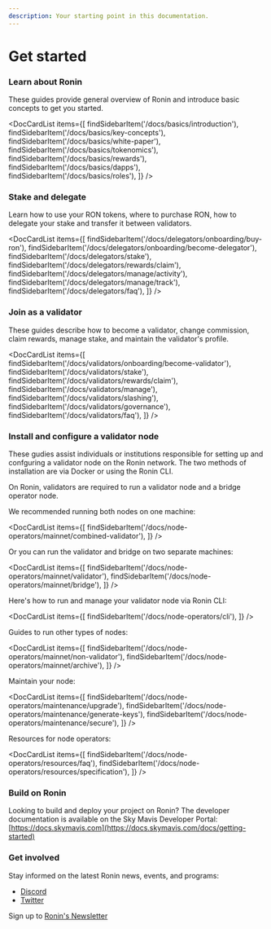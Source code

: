 ```yaml
---
description: Your starting point in this documentation.
---
```



# Get started

### Learn about Ronin
These guides provide general overview of Ronin and
introduce basic concepts to get you started.

<DocCardList items={[ 
    findSidebarItem('/docs/basics/introduction'),
    findSidebarItem('/docs/basics/key-concepts'),
    findSidebarItem('/docs/basics/white-paper'),
    findSidebarItem('/docs/basics/tokenomics'),
    findSidebarItem('/docs/basics/rewards'),
    findSidebarItem('/docs/basics/dapps'),
    findSidebarItem('/docs/basics/roles'),
    ]} />

### Stake and delegate
Learn how to use your RON tokens, where to purchase RON, 
how to delegate your stake and transfer it between validators.

<DocCardList items={[ 
    findSidebarItem('/docs/delegators/onboarding/buy-ron'),
    findSidebarItem('/docs/delegators/onboarding/become-delegator'),
    findSidebarItem('/docs/delegators/stake'),
    findSidebarItem('/docs/delegators/rewards/claim'),
    findSidebarItem('/docs/delegators/manage/activity'),
    findSidebarItem('/docs/delegators/manage/track'),
    findSidebarItem('/docs/delegators/faq'),
    ]} />

### Join as a validator 
These guides describe how to become a validator, change commission,
claim rewards, manage stake, and maintain the validator's profile.

<DocCardList items={[ 
    findSidebarItem('/docs/validators/onboarding/become-validator'),
    findSidebarItem('/docs/validators/stake'),
    findSidebarItem('/docs/validators/rewards/claim'),
    findSidebarItem('/docs/validators/manage'),
    findSidebarItem('/docs/validators/slashing'),
    findSidebarItem('/docs/validators/governance'),
    findSidebarItem('/docs/validators/faq'),
    ]} />

### Install and configure a validator node 
These gudies assist individuals or institutions responsible
for setting up and confguring a validator node on the Ronin network.
The two methods of installation are via Docker or using the Ronin CLI. 

On Ronin, validators are required to run a validator node and a bridge operator node.

We recommended running both nodes on one machine:

<DocCardList items={[
    findSidebarItem('/docs/node-operators/mainnet/combined-validator'),
    ]} />

Or you can run the validator and bridge on two separate machines:

<DocCardList items={[
    findSidebarItem('/docs/node-operators/mainnet/validator'),
    findSidebarItem('/docs/node-operators/mainnet/bridge'),
    ]} />

Here's how to run and manage your validator node via Ronin CLI:

<DocCardList items={[
    findSidebarItem('/docs/node-operators/cli'),
    ]} />

Guides to run other types of nodes:

<DocCardList items={[
    findSidebarItem('/docs/node-operators/mainnet/non-validator'),
    findSidebarItem('/docs/node-operators/mainnet/archive'),
    ]} />

Maintain your node:

<DocCardList items={[
    findSidebarItem('/docs/node-operators/maintenance/upgrade'),
    findSidebarItem('/docs/node-operators/maintenance/generate-keys'),
    findSidebarItem('/docs/node-operators/maintenance/secure'),
    ]} />

Resources for node operators:

<DocCardList items={[
    findSidebarItem('/docs/node-operators/resources/faq'),
    findSidebarItem('/docs/node-operators/resources/specification'),
    ]} />

### Build on Ronin
Looking to build and deploy your project on Ronin? The developer
documentation is available on the Sky Mavis Developer Portal:
[https://docs.skymavis.com](https://docs.skymavis.com/docs/getting-started)

### Get involved
Stay informed on the latest Ronin news, events, and programs:

* [Discord](https://discord.gg/P5GgF7SK)
* [Twitter](https://twitter.com/ronin_network)

Sign up to [Ronin's Newsletter](https://roninblockchain.substack.com/)

